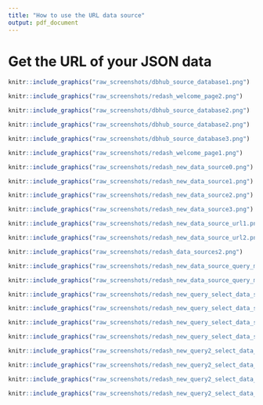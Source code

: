 ```yaml
---
title: "How to use the URL data source"
output: pdf_document
---
```



# Get the URL of your JSON data

```r
knitr::include_graphics("raw_screenshots/dbhub_source_database1.png")
```


```r
knitr::include_graphics("raw_screenshots/redash_welcome_page2.png")
```


```r
knitr::include_graphics("raw_screenshots/dbhub_source_database2.png")
```


```r
knitr::include_graphics("raw_screenshots/dbhub_source_database2.png")
```


```r
knitr::include_graphics("raw_screenshots/dbhub_source_database3.png")
```


```r
knitr::include_graphics("raw_screenshots/redash_welcome_page1.png")
```


```r
knitr::include_graphics("raw_screenshots/redash_new_data_source0.png")
```


```r
knitr::include_graphics("raw_screenshots/redash_new_data_source1.png")
```


```r
knitr::include_graphics("raw_screenshots/redash_new_data_source2.png")
```


```r
knitr::include_graphics("raw_screenshots/redash_new_data_source3.png")
```


```r
knitr::include_graphics("raw_screenshots/redash_new_data_source_url1.png")
```


```r
knitr::include_graphics("raw_screenshots/redash_new_data_source_url2.png")
```


```r
knitr::include_graphics("raw_screenshots/redash_data_sources2.png")
```


```r
knitr::include_graphics("raw_screenshots/redash_new_data_source_query_mapper1.png")
```


```r
knitr::include_graphics("raw_screenshots/redash_new_data_source_query_mapper2.png")
```


```r
knitr::include_graphics("raw_screenshots/redash_new_query_select_data_source1.png")
```


```r
knitr::include_graphics("raw_screenshots/redash_new_query_select_data_source2.png")
```


```r
knitr::include_graphics("raw_screenshots/redash_new_query_select_data_source3.png")
```


```r
knitr::include_graphics("raw_screenshots/redash_new_query_select_data_source4.png")
```


```r
knitr::include_graphics("raw_screenshots/redash_new_query2_select_data_source1.png")
```


```r
knitr::include_graphics("raw_screenshots/redash_new_query2_select_data_source2.png")
```


```r
knitr::include_graphics("raw_screenshots/redash_new_query2_select_data_source3.png")
```


```r
knitr::include_graphics("raw_screenshots/redash_new_query2_select_data_source4.png")
```
